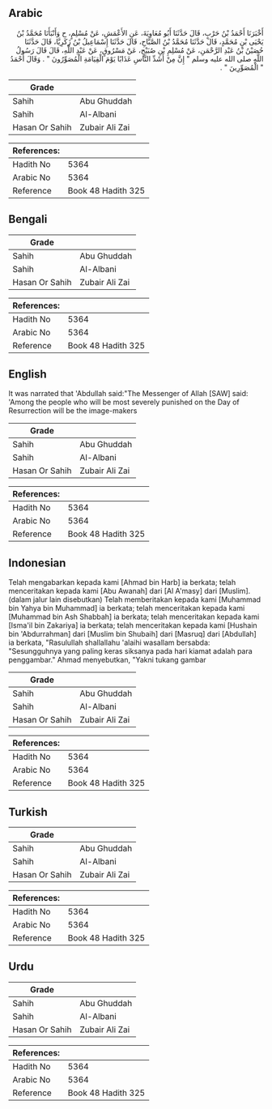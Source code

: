 ## Arabic


<div dir="rtl" lang="ar" style={{fontSize:'larger',backgroundColor:'#f8f9fa',padding:20}}>
أَخْبَرَنَا أَحْمَدُ بْنُ حَرْبٍ، قَالَ حَدَّثَنَا أَبُو مُعَاوِيَةَ، عَنِ الأَعْمَشِ، عَنْ مُسْلِمٍ، ح وَأَنْبَأَنَا مُحَمَّدُ بْنُ يَحْيَى بْنِ مُحَمَّدٍ، قَالَ حَدَّثَنَا مُحَمَّدُ بْنُ الصَّبَّاحِ، قَالَ حَدَّثَنَا إِسْمَاعِيلُ بْنُ زَكَرِيَّا، قَالَ حَدَّثَنَا حُصَيْنُ بْنُ عَبْدِ الرَّحْمَنِ، عَنْ مُسْلِمِ بْنِ صُبَيْحٍ، عَنْ مَسْرُوقٍ، عَنْ عَبْدِ اللَّهِ، قَالَ قَالَ رَسُولُ اللَّهِ صلى الله عليه وسلم ‏"‏ إِنَّ مِنْ أَشَدِّ النَّاسِ عَذَابًا يَوْمَ الْقِيَامَةِ الْمُصَوِّرُونَ ‏"‏ ‏.‏ وَقَالَ أَحْمَدُ ‏"‏ الْمُصَوِّرِينَ ‏"‏ ‏.‏
</div>
<div style={{backgroundColor:'#f8f9fa',padding:20, marginBottom: 10}}><table> <thead> <tr> <th>Grade</th> <th></th> </tr> </thead> <tbody> <tr><td>Sahih</td><td>Abu Ghuddah</td></tr><tr><td>Sahih</td><td>Al-Albani</td></tr><tr><td>Hasan Or Sahih</td><td>Zubair Ali Zai</td></tr></tbody></table><table> <thead> <tr> <th>References:</th> <th></th> </tr> </thead> <tbody><tr><td>Hadith No</td><td>5364</td></tr><tr><td>Arabic No</td><td>5364</td></tr><tr><td>Reference</td><td>Book 48 Hadith 325</td></tr></tbody></table></div>

## Bengali


<div dir="ltr" lang="bn" style={{fontSize:'larger',backgroundColor:'#f8f9fa',padding:20}}>

</div>
<div style={{backgroundColor:'#f8f9fa',padding:20, marginBottom: 10}}><table> <thead> <tr> <th>Grade</th> <th></th> </tr> </thead> <tbody> <tr><td>Sahih</td><td>Abu Ghuddah</td></tr><tr><td>Sahih</td><td>Al-Albani</td></tr><tr><td>Hasan Or Sahih</td><td>Zubair Ali Zai</td></tr></tbody></table><table> <thead> <tr> <th>References:</th> <th></th> </tr> </thead> <tbody><tr><td>Hadith No</td><td>5364</td></tr><tr><td>Arabic No</td><td>5364</td></tr><tr><td>Reference</td><td>Book 48 Hadith 325</td></tr></tbody></table></div>

## English


<div dir="ltr" lang="en" style={{fontSize:'larger',backgroundColor:'#f8f9fa',padding:20}}>
It was narrated that 'Abdullah said:"The Messenger of Allah [SAW] said: 'Among the people who will be most severely punished on the Day of Resurrection will be the image-makers
</div>
<div style={{backgroundColor:'#f8f9fa',padding:20, marginBottom: 10}}><table> <thead> <tr> <th>Grade</th> <th></th> </tr> </thead> <tbody> <tr><td>Sahih</td><td>Abu Ghuddah</td></tr><tr><td>Sahih</td><td>Al-Albani</td></tr><tr><td>Hasan Or Sahih</td><td>Zubair Ali Zai</td></tr></tbody></table><table> <thead> <tr> <th>References:</th> <th></th> </tr> </thead> <tbody><tr><td>Hadith No</td><td>5364</td></tr><tr><td>Arabic No</td><td>5364</td></tr><tr><td>Reference</td><td>Book 48 Hadith 325</td></tr></tbody></table></div>

## Indonesian


<div dir="ltr" lang="id" style={{fontSize:'larger',backgroundColor:'#f8f9fa',padding:20}}>
Telah mengabarkan kepada kami [Ahmad bin Harb] ia berkata; telah menceritakan kepada kami [Abu Awanah] dari [Al A'masy] dari [Muslim]. (dalam jalur lain disebutkan) Telah memberitakan kepada kami [Muhammad bin Yahya bin Muhammad] ia berkata; telah menceritakan kepada kami [Muhammad bin Ash Shabbah] ia berkata; telah menceritakan kepada kami [Isma'il bin Zakariya] ia berkata; telah menceritakan kepada kami [Hushain bin 'Abdurrahman] dari [Muslim bin Shubaih] dari [Masruq] dari [Abdullah] ia berkata, "Rasulullah shallallahu 'alaihi wasallam bersabda: "Sesungguhnya yang paling keras siksanya pada hari kiamat adalah para penggambar." Ahmad menyebutkan, "Yakni tukang gambar
</div>
<div style={{backgroundColor:'#f8f9fa',padding:20, marginBottom: 10}}><table> <thead> <tr> <th>Grade</th> <th></th> </tr> </thead> <tbody> <tr><td>Sahih</td><td>Abu Ghuddah</td></tr><tr><td>Sahih</td><td>Al-Albani</td></tr><tr><td>Hasan Or Sahih</td><td>Zubair Ali Zai</td></tr></tbody></table><table> <thead> <tr> <th>References:</th> <th></th> </tr> </thead> <tbody><tr><td>Hadith No</td><td>5364</td></tr><tr><td>Arabic No</td><td>5364</td></tr><tr><td>Reference</td><td>Book 48 Hadith 325</td></tr></tbody></table></div>

## Turkish


<div dir="ltr" lang="tr" style={{fontSize:'larger',backgroundColor:'#f8f9fa',padding:20}}>

</div>
<div style={{backgroundColor:'#f8f9fa',padding:20, marginBottom: 10}}><table> <thead> <tr> <th>Grade</th> <th></th> </tr> </thead> <tbody> <tr><td>Sahih</td><td>Abu Ghuddah</td></tr><tr><td>Sahih</td><td>Al-Albani</td></tr><tr><td>Hasan Or Sahih</td><td>Zubair Ali Zai</td></tr></tbody></table><table> <thead> <tr> <th>References:</th> <th></th> </tr> </thead> <tbody><tr><td>Hadith No</td><td>5364</td></tr><tr><td>Arabic No</td><td>5364</td></tr><tr><td>Reference</td><td>Book 48 Hadith 325</td></tr></tbody></table></div>

## Urdu


<div dir="rtl" lang="ur" style={{fontSize:'larger',backgroundColor:'#f8f9fa',padding:20}}>

</div>
<div style={{backgroundColor:'#f8f9fa',padding:20, marginBottom: 10}}><table> <thead> <tr> <th>Grade</th> <th></th> </tr> </thead> <tbody> <tr><td>Sahih</td><td>Abu Ghuddah</td></tr><tr><td>Sahih</td><td>Al-Albani</td></tr><tr><td>Hasan Or Sahih</td><td>Zubair Ali Zai</td></tr></tbody></table><table> <thead> <tr> <th>References:</th> <th></th> </tr> </thead> <tbody><tr><td>Hadith No</td><td>5364</td></tr><tr><td>Arabic No</td><td>5364</td></tr><tr><td>Reference</td><td>Book 48 Hadith 325</td></tr></tbody></table></div>